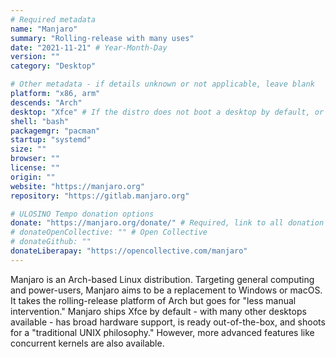 ```yaml
---
# Required metadata
name: "Manjaro"
summary: "Rolling-release with many uses"
date: "2021-11-21" # Year-Month-Day
version: ""
category: "Desktop"

# Other metadata - if details unknown or not applicable, leave blank
platform: "x86, arm"
descends: "Arch"
desktop: "Xfce" # If the distro does not boot a desktop by default, or doesn't ship one, leave 'desktop' blank
shell: "bash"
packagemgr: "pacman"
startup: "systemd"
size: ""
browser: ""
license: ""
origin: ""
website: "https://manjaro.org"
repository: "https://gitlab.manjaro.org"

# ULOSINO Tempo donation options
donate: "https://manjaro.org/donate/" # Required, link to all donation options
# donateOpenCollective: "" # Open Collective
# donateGithub: ""
donateLiberapay: "https://opencollective.com/manjaro"
---
```


Manjaro is an Arch-based Linux distribution. Targeting general computing and power-users, Manjaro aims to be a replacement to Windows or macOS. It takes the rolling-release platform of Arch but goes for "less manual intervention." Manjaro ships Xfce by default - with many other desktops available - has broad hardware support, is ready out-of-the-box, and shoots for a "traditional UNIX philosophy." However, more advanced features like concurrent kernels are also available.
